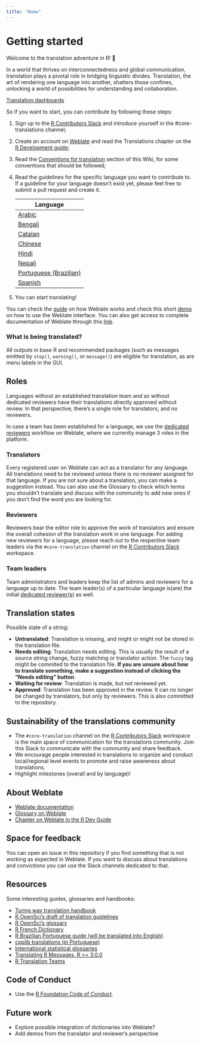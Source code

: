 ```yaml
---
title: "Home"
---
```


# Getting started

Welcome to the translation adventure in R! 🚀

In a world that thrives on interconnectedness and global communication, translation plays a pivotal role in bridging 
linguistic divides. Translation, the art of rendering one language into another, shatters those confines, unlocking a 
world of possibilities for understanding and collaboration.

[Translation dashboards](https://contributor.r-project.org/translations-dashboard/)

So if you want to start, you can contribute by following these steps:

1. Sign up to the [R Contributors Slack](https://contributor.r-project.org/slack) and introduce yourself in the 
#core-translations channel;

1. Create an account on [Weblate](https://translate.rx.studio/) and read the Translations chapter on the [R Development 
guide](https://contributor.r-project.org/rdevguide/);

1. Read the [Conventions for translation](Conventions_for_Languages/index.qmd) 
section of this Wiki, for some conventions that should be followed;

1. Read the guidelines for the specific language you want to contribute to. If a guideline for your language doesn't 
exist yet, please feel free to submit a pull request and create it.

    |Language |
    | -- | 
    |[Arabic](Conventions_for_Languages/Arabic-specific-translations.qmd) | 
    |[Bengali](Conventions_for_Languages/Bengali-specific-translations.qmd)| 
    |[Catalan](Conventions_for_Languages/Catalan-specific-translations.qmd)| 
    |[Chinese](Conventions_for_Languages/Chinese-specific-translations.qmd)| 
    |[Hindi](Conventions_for_Languages/Hindi-specific-translations.qmd)| 
    |[Nepali](Conventions_for_Languages/Nepali-specific-translations.qmd)|
    |[Portuguese (Brazilian)](Conventions_for_Languages/Brazilian‐Portugese-specific-translations.qmd)| 
    |[Spanish](Conventions_for_Languages/Spanish-specific-translations.qmd)|

1. You can start translating!

You can check the 
[guide](https://contributor.r-project.org/rdevguide/chapters/message_translations.html#how-to-contribute-new-translations) on how 
Weblate works and check this short [demo](https://www.youtube.com/watch?v=VFwTn32MrBw) on how to use the Weblate 
interface. You can also get access to complete documentation of Weblate through this 
[link](https://docs.weblate.org/en/latest/).

### What is being translated?

All outputs in base R and recommended packages (such as messages emitted by `stop()`, 
`warning()`, or `message()`) are eligible for translation, as are menu labels in the GUI.

## Roles

Languages without an established translation team and so without dedicated reviewers have their translations directly approved without review.
In that perspective, there's a single role for translators, and no reviewers.

In case a team has been established for a language, we use the [dedicated reviewers](https://docs.weblate.org/en/latest/workflows.html#dedicated-reviewers) 
workflow on Weblate, where we currently manage 3 roles in the platform.

### Translators

Every registered user on Weblate can act as a translator for any language. All translations need to be reviewed unless there is 
no reviewer assigned for that language. If you are not sure about a translation, you can make a suggestion instead. You 
can also use the Glossary to check which terms you shouldn't translate and discuss with the community to add new ones if 
you don't find the word you are looking for. 

### Reviewers

Reviewers bear the editor role to approve the work of translators and ensure the overall cohesion of the 
translation work in one language. For adding new reviewers for a language, please reach out to the 
respective team leaders via the `#core-translation` channel on the [R Contributors 
Slack](https://contributor.r-project.org/slack) workspace.

### Team leaders

Team administrators and leaders keep the list of admins and reviewers for a language up to date. The team 
leader(s) of a particular language is(are) the initial [dedicated 
reviewer(s)](https://docs.weblate.org/en/latest/workflows.html#dedicated-reviewers) as well.

## Translation states

Possible state of a string: 

* **Untranslated**: Translation is missing, and might or might not be stored in the translation file. 
* **Needs editing**: Translation needs editing. This is usually the result of a source string 
change, fuzzy matching or translator action. The `fuzzy` tag might be commited to the translation file. **If you are unsure about how to translate something, make a suggestion instead of clicking the "Needs editing" button**.
* **Waiting for review**: Translation is made, but not reviewed yet.
* **Approved**: Translation has been approved in the review. It can no longer be changed by translators, but only by reviewers. This is also committed to the repository.

## Sustainability of the translations community

- The `#core-translation` channel on the [R Contributors Slack](https://contributor.r-project.org/slack) workspace is
the main space of communication for the translations  community. Join this Slack to communicate with the community and
share feedback.
- We encourage people interested in translations to organize and conduct local/regional level events to promote and
raise awareness about translations.
- Highlight milestones (overall and by language)!

## About Weblate

- [Weblate documentation](https://docs.weblate.org/en/latest/)
- [Glossary on Weblate](https://translate.rx.studio/projects/r-project/glossary/)
- [Chapter on Weblate in the R Dev Guide](https://github.com/r-devel/rdevguide/pull/142)

## Space for feedback

You can open an issue in this repository if you find something that is not working as expected in Weblate. If you want 
to discuss about translations and convictions you can use the Slack channels dedicated to that.

## Resources

Some interesting guides, glossaries and handbooks:

- [Turing way translation handbook](https://the-turing-way.netlify.app/community-handbook/translation)
- [R OpenSci's draft of translation guidelines](https://translationguide.ropensci.org/)
- [R OpenSci's glossary](https://github.com/ropensci-review-tools/glossary/blob/master/glossary.csv)
- [R French Dictionary](https://github.com/phgrosjean/rfrench/blob/main/RFrenchDictionary.txt)
- [R Brazilian Portuguese guide (will be translated into English)](https://github.com/clente/pt-br)
- [cpplib translations (in Portuguese)](https://translationproject.org/latest/cpplib/pt_BR.po)
- [International statistical glossaries](https://www.cso.ie/en/methods/quality/statisticalglossary/)
- [Translating R Messages, R >= 3.0.0](https://developer.r-project.org/Translations30.html)
- [R Translation Teams](https://developer.r-project.org/TranslationTeams.html)

## Code of Conduct

- Use the [R Foundation Code of Conduct](https://www.r-project.org/coc-policy.html).

## Future work

* Explore possible integration of dictionaries into Weblate?
* Add demos from the translator and 
reviewer's perspective
